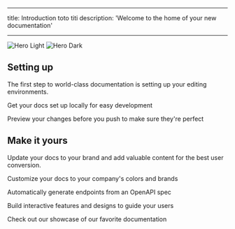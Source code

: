 

---

title: Introduction toto titi
description: 'Welcome to the home of your new documentation'

---

<img
className="block dark:hidden"
src="/images/hero-light.svg"
alt="Hero Light"
/>
<img
className="hidden dark:block"
src="/images/hero-dark.svg"
alt="Hero Dark"
/>

## Setting up

The first step to world-class documentation is setting up your editing environments.

<CardGroup cols={2}>
<Card
title="Edit Your Docs"
icon="pen-to-square"
href="[https://mintlify.com/docs/quickstart](https://mintlify.com/docs/quickstart)"

>

Get your docs set up locally for easy development

</Card>
<Card
title="Preview Changes"
icon="image"
href="[https://mintlify.com/docs/development](https://mintlify.com/docs/development)"

>

Preview your changes before you push to make sure they're perfect

</Card>
</CardGroup>

## Make it yours

Update your docs to your brand and add valuable content for the best user conversion.

<CardGroup cols={2}>
<Card
title="Customize Style"
icon="palette"
href="[https://mintlify.com/docs/settings/global](https://mintlify.com/docs/settings/global)"

>

Customize your docs to your company's colors and brands

</Card>
<Card
title="Reference APIs"
icon="code"
href="[https://mintlify.com/docs/api-playground/openapi](https://mintlify.com/docs/api-playground/openapi)"

>

Automatically generate endpoints from an OpenAPI spec

</Card>
<Card
title="Add Components"
icon="screwdriver-wrench"
href="[https://mintlify.com/docs/components/accordion](https://mintlify.com/docs/components/accordion)"

>

Build interactive features and designs to guide your users

</Card>
<Card
title="Get Inspiration"
icon="stars"
href="[https://mintlify.com/customers](https://mintlify.com/customers)"

>

Check out our showcase of our favorite documentation

</Card>
</CardGroup>